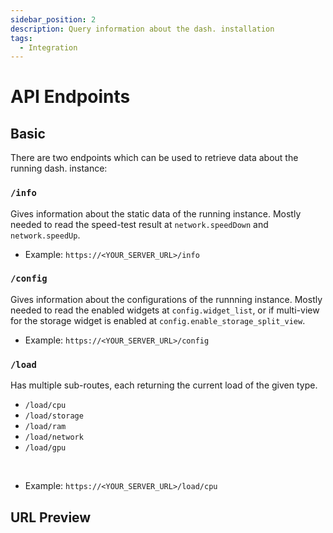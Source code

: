 ```yaml
---
sidebar_position: 2
description: Query information about the dash. installation
tags:
  - Integration
---
```


# API Endpoints

## Basic

There are two endpoints which can be used to retrieve data about the running dash. instance:

### `/info`

Gives information about the static data of the running instance.
Mostly needed to read the speed-test result at `network.speedDown` and `network.speedUp`.

- Example: `https://<YOUR_SERVER_URL>/info`

### `/config`

Gives information about the configurations of the runnning instance.
Mostly needed to read the enabled widgets at `config.widget_list`,
or if multi-view for the storage widget is enabled at `config.enable_storage_split_view`.

- Example: `https://<YOUR_SERVER_URL>/config`

### `/load`

Has multiple sub-routes, each returning the current load of the given type.

- `/load/cpu`
- `/load/storage`
- `/load/ram`
- `/load/network`
- `/load/gpu`

<br />

- Example: `https://<YOUR_SERVER_URL>/load/cpu`

## URL Preview


<ApiPreview />
